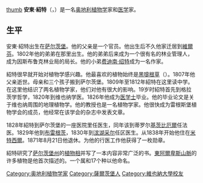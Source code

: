 [[文件:Anton_Eleutherius_Sauter_Litho.jpg|thumb]]
'''安東·紹特'''（{{lang|de|Anton Eleutherius Sauter}}，{{bd|1800年|4月18日|1881年|4月6日}}）是一名[[奥地利|奥地利]][[植物学|植物学]]家和[[医学|医学]]家。

==生平==
安東·紹特出生在[[萨尔茨堡|萨尔茨堡]]。他的父亲是一个官员。他出生后不久他家迁居到[[維爾芬|維爾芬]]。1802年他的弟弟在那里出生。他的弟弟后来成为一个很有名的林业管理人，成为因斯布鲁克林业局的局长。他的小弟[[费迪南·绍特|费迪南·绍特]]成为一名作家。

紹特很早就开始对植物学感兴趣。他最喜欢的植物始终是[[黑嚏根草|黑嚏根草]]（{{lang|la|Helleborus niger}}）。1807年他父亲逝世。母亲和三个孩子搬到萨尔茨堡。1809年至1812年紹特在这里读中学。在这里他结识了两名植物学家，他们对他有很大的影响。19岁时紹特首先到格拉茨学哲学，1820年到维也纳学医。1826年他成为[[医学士|医学士]]毕业。他的毕业论文是关于维也纳周围的地理植物学。他的教授也是一名植物学家。他很快成为雷根斯堡植物学会的成员，他经常在该学会的杂志中发表文章。

1828年紹特到萨尔茨堡的一座医院里任医生，同年该到蒂罗尔[[基茨比厄爾|基茨比厄爾]]任法医。1829年他到[[布雷根茨|布雷根茨]]，1830年到[[滨湖采尔|滨湖采尔]]任区医生。从1838年开始他住在[[米特西爾|米特西爾]]。1871年8月21日他退休。为他的行医工作他获得了一枚勋章。

紹特研究了[[萨尔茨堡州|萨尔茨堡州]]的[[植物相|植物相]]并写了一本内容非常广泛的书。[[東阿爾卑斯山脈|東阿爾卑斯山脈]]的许多植物是他首次描述的。一个属和17个种以他命名。

{{Authority control}}
{{DEFAULTSORT:Sauter, Anton Eleutherius}}
[[Category:奥地利植物学家|Category:奥地利植物学家]]
[[Category:薩爾茨堡人|Category:薩爾茨堡人]]
[[Category:維也納大學校友|Category:維也納大學校友]]
